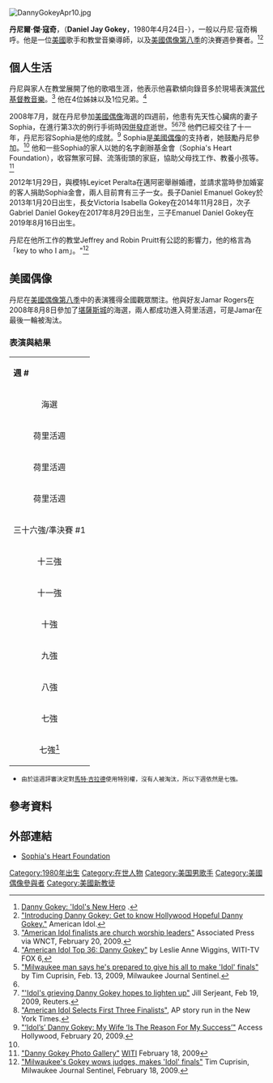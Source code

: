 [[File:DannyGokeyApr10.jpg|thumb]]
{{Infobox musical artist 
| Name = 丹尼·寇奇
| Background = solo_singer
| Alias = 丹尼爾·傑·寇奇
| Born = {{birth date and age|mf=yes|1980|4|24}}
| Instrument = [[歌唱|歌唱]]
| Occupation = [[歌手|歌手]], 教堂音樂導師
| Genre = [[流行音樂|流行音樂]], {{link-en|Blue eyed soul|Blue eyed soul}}, {{link-en|christian rock|christian rock}}
| Years_active = 2008年-現在
}}

'''丹尼爾·傑·寇奇'''，（'''Daniel Jay Gokey'''，1980年4月24日-），一般以丹尼·寇奇稱呼。他是一位[[美國|美國]]歌手和教堂音樂導師，以及[[美國偶像|美國偶像]][[美國偶像_(第八季)|第八季]]的決賽週參賽者。<ref>[http://extratv.warnerbros.com/2009/02/danny_gokey_idols_new_hero.php Danny Gokey: 'Idol's New Hero] {{Wayback|url=http://extratv.warnerbros.com/2009/02/danny_gokey_idols_new_hero.php |date=20120225035842 }}.</ref><ref>[http://www.americanidol.com/videos/season_8/danny_gokey/introducing_danny_gokey "Introducing Danny Gokey: Get to know Hollywood Hopeful Danny Gokey."] {{Wayback|url=http://www.americanidol.com/videos/season_8/danny_gokey/introducing_danny_gokey |date=20110523043125 }} American Idol.</ref> 
 
==個人生活==
丹尼與家人在教堂展開了他的歌唱生涯，他表示他喜歡傾向錄音多於現場表演[[當代基督教音樂|當代基督教音樂]]。<ref>[http://www.wnct.com/nct/lifestyles/faith_values/article/american_idol_finalists_are_church_worship_leaders/32095/ "American Idol finalists are church worship leaders"] {{Wayback|url=http://www.wnct.com/nct/lifestyles/faith_values/article/american_idol_finalists_are_church_worship_leaders/32095/ |date=20090421002658 }} Associated Press via WNCT, February 20, 2009.</ref> 他在4位姊妹以及1位兄弟。<ref>[http://www.fox6now.com/entertainment/sns-american_idol-top_36-danny_gokey,0,3775152.story "American Idol Top 36: Danny Gokey"] {{Wayback|url=http://www.fox6now.com/entertainment/sns-american_idol-top_36-danny_gokey,0,3775152.story |date=20110711022423 }} by Leslie Anne Wiggins, WITI-TV FOX 6,</ref>

2008年7月，就在丹尼參加[[美國偶像|美國偶像]]海選的四週前，他患有先天性心臟病的妻子Sophia，在進行第3次的例行手術時因[[併發症|併發症]]逝世。<ref name="MJS">[http://www.jsonline.com/entertainment/tvradio/39602397.html "Milwaukee man says he's prepared to give his all to make 'Idol' finals"] {{Wayback|url=http://www.jsonline.com/entertainment/tvradio/39602397.html |date=20090522064254 }} by Tim Cuprisin, Feb. 13, 2009, Milwaukee Journal Sentinel.</ref><ref name="MJS"/><ref>[http://uk.reuters.com/article/peopleNews/idUKTRE51I7LZ20090219 "'Idol's grieving Danny Gokey hopes to lighten up"] {{Wayback|url=http://uk.reuters.com/article/peopleNews/idUKTRE51I7LZ20090219 |date=20090223085301 }} Jill Serjeant, Feb 19, 2009, Reuters.</ref><ref>[http://www.nytimes.com/aponline/2009/02/18/arts/AP-TV-American-Idol.html?_r=1&scp=1&sq=Danny%20Gokey&st=cse "American Idol Selects First Three Finalists"], AP story run in the New York Times.</ref> 他們已經交往了十一年，丹尼形容Sophia是他的成就。<ref>[http://www.accesshollywood.com/news/idols-danny-gokey-my-wife-is-the-reason-for-my-success_article_14674 "‘Idol’s’ Danny Gokey: My Wife ‘Is The Reason For My Success’"] {{Wayback|url=http://www.accesshollywood.com/news/idols-danny-gokey-my-wife-is-the-reason-for-my-success_article_14674 |date=20120217105809 }} Access Hollywood, February 20, 2009.</ref> Sophia是[[美國偶像|美國偶像]]的支持者，她鼓勵丹尼參加。<ref name="MJS"/> 他和一些Sophia的家人以她的名字創辦基金會（Sophia's Heart Foundation），收容無家可歸、流落街頭的家庭，協助父母找工作、教養小孩等。<ref>[http://www.fox6now.com/witi-090218-danny-gokey-pg,0,5453026.photogallery?index=witi-090218-danny-gokey-p8 "Danny Gokey Photo Gallery"] {{Wayback|url=http://www.fox6now.com/witi-090218-danny-gokey-pg,0,5453026.photogallery?index=witi-090218-danny-gokey-p8 |date=20090512163533 }} [[WITI_(TV)|WITI]] February 18, 2009</ref>

2012年1月29日，與模特Leyicet Peralta在邁阿密舉辦婚禮，並請求當時參加婚宴的客人捐助Sophia金會，兩人目前育有三子一女。長子Daniel Emanuel Gokey於2013年1月20日出生，長女Victoria Isabella Gokey在2014年11月28日，次子Gabriel Daniel Gokey在2017年8月29日出生，三子Emanuel Daniel Gokey在2019年8月16日出生。

丹尼在他所工作的教堂Jeffrey and Robin Pruitt有公認的影響力，他的格言為「key to who I am」。"<ref>[http://www.jsonline.com/entertainment/tvradio/39823267.html "Milwaukee's Gokey wows judges, makes 'Idol' finals"] {{Wayback|url=http://www.jsonline.com/entertainment/tvradio/39823267.html |date=20160303170016 }} Tim Cuprisin, Milwaukee Journal Sentinel, February 18, 2009.</ref>

==美國偶像==
丹尼在[[美國偶像|美國偶像]][[美國偶像_(第八季)|第八季]]中的表演獲得全國觀眾關注。他與好友Jamar Rogers在2008年8月8日參加了[[堪薩斯城|堪薩斯城]]的海選，兩人都成功進入荷里活週，可是Jamar在最後一輪被淘汰。

===表演與結果===
{|class="wikitable" align="left"
|colspan="100" bgcolor="CCCCCC" align="Center"|'''週 #'''
|colspan="100" bgcolor="CCCCCC" align="Center"|'''主題'''
|colspan="100" bgcolor="CCCCCC" align="Center"|'''參賽歌曲'''
|colspan="100" bgcolor="CCCCCC" align="Center"|'''原唱'''
|colspan="100" bgcolor="CCCCCC" align="Center"|'''次序 #'''
|colspan="100" bgcolor="CCCCCC" align="Center"|'''結果'''
|-
|colspan="100" align="center" bgcolor="FAF6F6"|海選
|colspan="100" align="center" bgcolor="FAF6F6"|N/A
|colspan="100" align="center" bgcolor="FAF6F6"|I Heard It Through the Grapevine
|colspan="100" align="center" bgcolor="FAF6F6"|Marvin Gaye
|colspan="100" align="center" bgcolor="FAF6F6"|N/A
|colspan="100" align="center" bgcolor="FAF6F6"|安全晉級
|-
|colspan="100" align="center" bgcolor="FAF6F6"|荷里活週
|colspan="100" align="center" bgcolor="FAF6F6"|第一次演出
|colspan="100" align="center" bgcolor="FAF6F6"|Kiss from a Rose
|colspan="100" align="center" bgcolor="FAF6F6"|Seal
|colspan="100" align="center" bgcolor="FAF6F6"|N/A
|colspan="100" align="center" bgcolor="FAF6F6"|安全晉級
|-
|colspan="100" align="center" bgcolor="FAF6F6"|荷里活週
|colspan="100" align="center" bgcolor="FAF6F6"|小組演出
|colspan="100" align="center" bgcolor="FAF6F6"|Somebody to Love
|colspan="100" align="center" bgcolor="FAF6F6"|[[Queen|Queen]]
|colspan="100" align="center" bgcolor="FAF6F6"|N/A
|colspan="100" align="center" bgcolor="FAF6F6"|安全晉級
|-
|colspan="100" align="center" bgcolor="FAF6F6"|荷里活週
|colspan="100" align="center" bgcolor="FAF6F6"|第二次演出
|colspan="100" align="center" bgcolor="FAF6F6"|I Hope You Dance
|colspan="100" align="center" bgcolor="FAF6F6"|Lee Ann Womack
|colspan="100" align="center" bgcolor="FAF6F6"|N/A
|colspan="100" align="center" bgcolor="FAF6F6"|安全晉級
|-
|colspan="100" align="center" bgcolor="FAF6F6"|三十六強/準決賽 #1
|colspan="100" align="center" bgcolor="FAF6F6"|告示牌熱門100歌曲
|colspan="100" align="center" bgcolor="FAF6F6"|Hero
|colspan="100" align="center" bgcolor="FAF6F6"|[[Mariah_Carey|Mariah Carey]]
|colspan="100" align="center" bgcolor="FAF6F6"|12
|colspan="100" align="center" bgcolor="FAF6F6"|安全晉級
|-
|colspan="100" align="center" bgcolor="FAF6F6"|十三強
|colspan="100" align="center" bgcolor="FAF6F6"|[[Michael_Jackson|Michael Jackson]]
|colspan="100" align="center" bgcolor="FAF6F6"|P.Y.T. (Pretty Young Thing)
|colspan="100" align="center" bgcolor="FAF6F6"|Michael Jackson
|colspan="100" align="center" bgcolor="FAF6F6"|3
|colspan="100" align="center" bgcolor="FAF6F6"|安全晉級
|-
|colspan="100" align="center" bgcolor="FAF6F6"|十一強
|colspan="100" align="center" bgcolor="FAF6F6"|Grand Ole Opry
|colspan="100" align="center" bgcolor="FAF6F6"|Jesus, Take the Wheel
|colspan="100" align="center" bgcolor="FAF6F6"|[[Carrie_Underwood|Carrie Underwood]]
|colspan="100" align="center" bgcolor="FAF6F6"|8
|colspan="100" align="center" bgcolor="FAF6F6"|安全晉級
|-
|colspan="100" align="center" bgcolor="FAF6F6"|十強
|colspan="100" align="center" bgcolor="FAF6F6"|[[摩城唱片|摩城唱片]]
|colspan="100" align="center" bgcolor="FAF6F6"|Get Ready
|colspan="100" align="center" bgcolor="FAF6F6"|The Temptations
|colspan="100" align="center" bgcolor="FAF6F6"|9
|colspan="100" align="center" bgcolor="FAF6F6"|安全晉級
|-
|colspan="100" align="center" bgcolor="FAF6F6"|九強
|colspan="100" align="center" bgcolor="FAF6F6"|[[iTunes|iTunes]] 一百名
|colspan="100" align="center" bgcolor="FAF6F6"|What Hurts the Most
|colspan="100" align="center" bgcolor="FAF6F6"|Rascal Flatts
|colspan="100" align="center" bgcolor="FAF6F6"|3
|colspan="100" align="center" bgcolor="FAF6F6"|安全晉級
|-
|colspan="100" align="center" bgcolor="FAF6F6"|八強
|colspan="100" align="center" bgcolor="FAF6F6"|出生年代歌曲
|colspan="100" align="center" bgcolor="FAF6F6"|Stand by Me
|colspan="100" align="center" bgcolor="FAF6F6"|Ben E. King
|colspan="100" align="center" bgcolor="FAF6F6"|1
|colspan="100" align="center" bgcolor="FAF6F6"|安全晉級
|-
|colspan="100" align="center" bgcolor="FAF6F6"|七強
|colspan="100" align="center" bgcolor="FAF6F6"|電影歌曲
|colspan="100" align="center" bgcolor="FAF6F6"|Endless Love - Endless Love
|colspan="100" align="center" bgcolor="FAF6F6"|Diana Ross & [[萊昂納爾·里奇|萊昂納爾·里奇]]
|colspan="100" align="center" bgcolor="FAF6F6"|5
|colspan="100" align="center" bgcolor="FAF6F6"|安全晉級
|-
|colspan="100" align="center" bgcolor="FAF6F6"|七強[[#fn_1|<sup>1</sup>]]
|colspan="100" align="center" bgcolor="FAF6F6"|[[迪斯可|迪斯可]]
|colspan="100" align="center" bgcolor="FAF6F6"|TBA
|colspan="100" align="center" bgcolor="FAF6F6"|TBA
|colspan="100" align="center" bgcolor="FAF6F6"|TBA
|colspan="100" align="center" bgcolor="FAF6F6"|TBA
|}{{clear}}

*<small>{{fnb|1}} 由於這週評審決定對[[馬特·吉拉德|馬特·吉拉德]]使用特別權，沒有人被淘汰，所以下週依然是七強。</small>

==參考資料==
{{reflist}}

==外部連結==
*[http://www.sophiasheart.org/ Sophia's Heart Foundation]{{Wayback|url=http://www.sophiasheart.org/ |date=20200827181935 }}

{{美國偶像第八季}}

{{DEFAULTSORT:Gokey, Danny}}
[[Category:1980年出生|Category:1980年出生]]
[[Category:在世人物|Category:在世人物]]
[[Category:美国男歌手|Category:美国男歌手]]
[[Category:美國偶像參與者|Category:美國偶像參與者]]
[[Category:美國新教徒|Category:美國新教徒]]